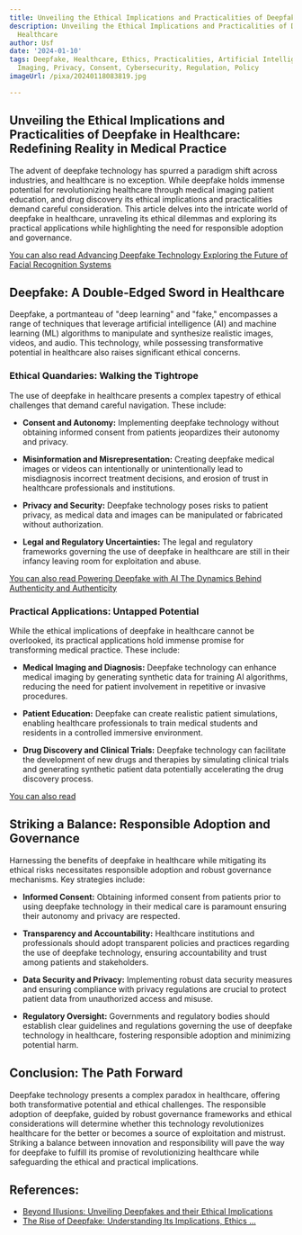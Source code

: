 ```yaml
---
title: Unveiling the Ethical Implications and Practicalities of Deepfake in Healthcare
description: Unveiling the Ethical Implications and Practicalities of Deepfake in
  Healthcare
author: Usf
date: '2024-01-10'
tags: Deepfake, Healthcare, Ethics, Practicalities, Artificial Intelligence, Medical
  Imaging, Privacy, Consent, Cybersecurity, Regulation, Policy
imageUrl: /pixa/20240118083819.jpg

---
```

## Unveiling the  Ethical Implications and Practicalities of Deepfake in Healthcare: Redefining Reality in Medical Practice

The advent of deepfake technology has  spurred a paradigm shift across industries, and healthcare is no exception. While deepfake holds immense potential for revolutionizing healthcare  through  medical imaging patient education, and drug discovery its ethical implications and practicalities demand careful consideration. This article delves into the intricate world of deepfake in healthcare,  unraveling its ethical  dilemmas and exploring its practical applications while highlighting  the need for responsible adoption and governance.

[You  can also read Advancing Deepfake Technology Exploring the  Future  of Facial Recognition Systems](Advancing%20Deepfake%20Technology%20Exploring%20the%20Future%20of%20Facial%20Recognition%20Systems)


## Deepfake: A Double-Edged Sword in Healthcare

Deepfake, a portmanteau of "deep learning" and "fake," encompasses a range of techniques that  leverage artificial intelligence (AI) and machine learning (ML) algorithms to manipulate and synthesize  realistic images,  videos, and audio. This technology,  while possessing transformative potential in  healthcare also  raises significant ethical concerns.

### Ethical Quandaries: Walking the Tightrope

The use of deepfake in healthcare presents  a complex tapestry of ethical challenges that demand careful navigation. These include:

* **Consent and Autonomy:** Implementing deepfake technology  without obtaining informed consent from patients jeopardizes their autonomy and privacy.

* **Misinformation and Misrepresentation:** Creating deepfake medical images  or videos  can intentionally or unintentionally  lead to misdiagnosis incorrect treatment decisions, and erosion of trust in healthcare professionals and institutions.

* **Privacy and Security:** Deepfake technology poses risks to  patient privacy, as  medical data and images can be manipulated or fabricated without authorization.

*  **Legal and Regulatory Uncertainties:** The legal  and regulatory  frameworks governing the use of deepfake in healthcare are still in their infancy  leaving room for exploitation and abuse.

[You can  also read Powering Deepfake with AI The Dynamics Behind  Authenticity  and Authenticity](Powering%20Deepfake%20with%20AI%20The%20Dynamics%20Behind%20Authenticity%20and%20Authenticity)


### Practical Applications: Untapped Potential

While the  ethical implications of deepfake in healthcare cannot be overlooked, its  practical applications hold  immense promise for transforming medical practice. These include:

* **Medical Imaging and Diagnosis:** Deepfake technology can enhance medical imaging by generating synthetic data for training AI algorithms, reducing  the need for patient involvement in repetitive or invasive procedures.

* **Patient Education:** Deepfake can create realistic patient simulations,  enabling healthcare professionals to train medical students and residents in a controlled immersive environment.

* **Drug Discovery and Clinical Trials:** Deepfake  technology can  facilitate the  development of new drugs and therapies by simulating clinical trials and generating synthetic patient data potentially accelerating the drug discovery process.

[You can also  read  ]()


## Striking a Balance: Responsible Adoption and Governance

Harnessing the benefits of deepfake in healthcare while mitigating its ethical  risks  necessitates responsible adoption and robust governance mechanisms. Key strategies include:

* **Informed Consent:** Obtaining informed consent from patients prior to using  deepfake technology in their medical care is paramount ensuring their autonomy and privacy  are respected.

* **Transparency and Accountability:** Healthcare institutions and professionals should adopt transparent policies and practices regarding the use of deepfake technology, ensuring accountability and trust among patients and stakeholders.

* **Data  Security and Privacy:** Implementing robust data security  measures and ensuring compliance with privacy regulations are crucial to protect patient data from unauthorized access and misuse.

* **Regulatory Oversight:** Governments  and regulatory bodies should establish clear guidelines and regulations governing the use of  deepfake technology in  healthcare, fostering  responsible adoption and minimizing potential harm.

## Conclusion: The Path Forward

Deepfake technology presents a complex paradox in healthcare, offering both transformative potential and ethical challenges. The responsible adoption  of  deepfake, guided by robust governance frameworks and ethical considerations will determine whether this technology revolutionizes healthcare  for  the better or  becomes a source of  exploitation and mistrust. Striking a balance between innovation and  responsibility will pave the way for deepfake to fulfill its  promise of revolutionizing healthcare while safeguarding  the ethical and practical implications.

## References:
- [Beyond Illusions: Unveiling Deepfakes and their Ethical Implications](https://www.linkedin.com/pulse/beyond-illusions-unveiling-deepfakes-ethical-implications-wazoku)
- [The Rise of Deepfake: Understanding Its Implications, Ethics ...](https://www.linkedin.com/pulse/rise-deepfake-understanding-its-implications-ethics-mitigation-7cjec)
